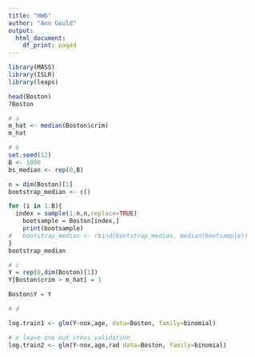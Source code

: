 ```yaml
---
title: "HW6"
author: "Ann Gould"
output:
  html_document:
    df_print: paged
---
```


```r
library(MASS)
library(ISLR)
library(leaps)
```

```r
head(Boston)
?Boston

# a 
m_hat <- median(Boston$crim)
m_hat

# b
set.seed(12)
B <- 1000
bs_median <- rep(0,B)

n = dim(Boston)[1]
bootstrap_median <- c()

for (i in 1:B){
  index = sample(1:n,n,replace=TRUE)
	bootsample = Boston[index,]
	print(bootsample)
#	bootstrap_median <- rbind(bootstrap_median, median(bootsample))
}
bootstrap_median

# c 
Y = rep(0,dim(Boston)[1])
Y[Boston$crim > m_hat] = 1

Boston$Y = Y
```

``` r
# d

log.train1 <- glm(Y~nox,age, data=Boston, family=binomial)

# e leave one out cross validation
log.train2 <- glm(Y~nox,age,rad data=Boston, family=binomial)
```

